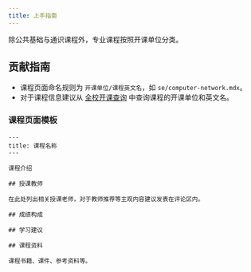 ```yaml
---
title: 上手指南
---
```


除公共基础与通识课程外，专业课程按照开课单位分类。

## 贡献指南

- 课程页面命名规则为 `开课单位/课程英文名`，如 `se/computer-network.mdx`。
- 对于课程信息建议从 [全校开课查询](http://jxgl.dlut.edu.cn/student/for-std/lesson-search) 中查询课程的开课单位和英文名。

### 课程页面模板

```mdx
---
title: 课程名称
---

课程介绍

## 授课教师

在此处列出相关授课老师，对于教师推荐等主观内容建议发表在评论区内。

## 成绩构成

## 学习建议

## 课程资料

课程书籍、课件、参考资料等。
```
